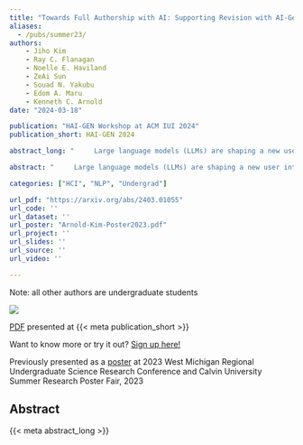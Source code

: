 ```yaml
---
title: "Towards Full Authorship with AI: Supporting Revision with AI-Generated Views"
aliases: 
  - /pubs/summer23/
authors:
    - Jiho Kim
    - Ray C. Flanagan
    - Noelle E. Haviland
    - ZeAi Sun
    - Souad N. Yakubu
    - Edom A. Maru
    - Kenneth C. Arnold
date: "2024-03-18"

publication: "HAI-GEN Workshop at ACM IUI 2024"
publication_short: HAI-GEN 2024

abstract_long: "     Large language models (LLMs) are shaping a new user interface (UI) paradigm in writing tools by enabling users to generate text through prompts. This paradigm shifts some creative control from the user to the system, thereby diminishing the user's authorship and autonomy in the writing process. To restore autonomy, we introduce Textfocals, a UI prototype designed to investigate a human-centered approach that emphasizes the user's role in writing. Textfocals supports the writing process by providing LLM-generated summaries, questions, and advice (i.e., LLM views) in a sidebar of a text editor, encouraging reflection and self-driven revision in writing without direct text generation. Textfocals' UI affordances, including contextually adaptive views and scaffolding for prompt selection and customization, offer a novel way to interact with LLMs where users maintain full authorship of their writing. A formative user study with Textfocals showed promising evidence that this approach might help users develop underdeveloped ideas, cater to the rhetorical audience, and clarify their writing. However, the study also showed interaction design challenges related to document navigation and scoping, prompt engineering, and context management. Our work highlights the breadth of the design space of writing support interfaces powered by generative AI that maintain authorship integrity."

abstract: "     Large language models (LLMs) are shaping a new user interface (UI) paradigm in writing tools by enabling users to generate text through prompts. This paradigm shifts some creative control from the user to the system, thereby diminishing the user's authorship and autonomy in the writing process. To restore autonomy, we introduce Textfocals, a UI prototype designed to investigate a human-centered approach that emphasizes the user's role in writing. Textfocals supports the writing process by providing LLM-generated summaries, questions, and advice (i.e., LLM views) in a sidebar of a text editor, encouraging reflection and self-driven revision in writing without direct text generation. Textfocals' UI affordances, including contextually adaptive views and scaffolding for prompt selection and customization, offer a novel way to interact with LLMs where users maintain full authorship of their writing. A formative user study with Textfocals showed promising evidence that this approach might help users develop underdeveloped ideas, cater to the rhetorical audience, and clarify their writing. However, the study also showed interaction design challenges related to document navigation and scoping, prompt engineering, and context management. Our work highlights the breadth of the design space of writing support interfaces powered by generative AI that maintain authorship integrity. "

categories: ["HCI", "NLP", "Undergrad"]

url_pdf: "https://arxiv.org/abs/2403.01055"
url_code: ''
url_dataset: ''
url_poster: "Arnold-Kim-Poster2023.pdf"
url_project: ''
url_slides: ''
url_source: ''
url_video: ''

---
```


::: {.callout-important}
Note: all other authors are undergraduate students
:::

![](featured.png)

[PDF]({{< meta url_pdf >}}) presented at {{< meta publication_short >}}

Want to know more or try it out? [Sign up here!](https://tiny.cc/2oobvz)

Previously presented as a [poster](Arnold-Kim-Poster2023.pdf) at 2023 West Michigan Regional Undergraduate Science Research Conference and Calvin University Summer Research Poster Fair, 2023


## Abstract

{{< meta abstract_long >}}
